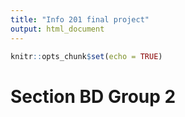 ```yaml
---
title: "Info 201 final project"
output: html_document
---
```


```r
knitr::opts_chunk$set(echo = TRUE)
```

# Section BD Group 2